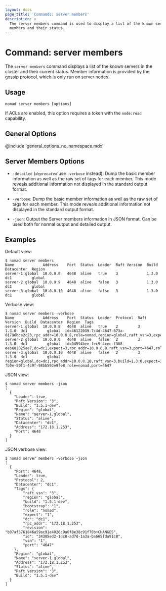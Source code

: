 ```yaml
---
layout: docs
page_title: 'Commands: server members'
description: >
  The server members command is used to display a list of the known server
  members and their status.
---
```


# Command: server members

The `server members` command displays a list of the known servers in the cluster
and their current status. Member information is provided by the gossip protocol,
which is only run on server nodes.

## Usage

```plaintext
nomad server members [options]
```

If ACLs are enabled, this option requires a token with the `node:read`
capability.

## General Options

@include 'general_options_no_namespace.mdx'

## Server Members Options

- `-detailed` (<code>_deprecated_</code> use `-verbose` instead): Dump the
  basic member information as well as the raw set of tags for each member. This
  mode reveals additional information not displayed in the standard output
  format.

- `-verbose`: Dump the basic member information as well as the raw set of tags
  for each member. This mode reveals additional information not displayed in
  the standard output format.

- `-json`: Output the Server members information in JSON format. Can be used both
  for normal output and detailed output.

## Examples

Default view:

```shell-session
$ nomad server members
Name             Address    Port  Status  Leader  Raft Version  Build  Datacenter  Region
server-1.global  10.0.0.8   4648  alive   true    3             1.3.0  dc1         global
server-2.global  10.0.0.9   4648  alive   false   3             1.3.0  dc1         global
server-3.global  10.0.0.10  4648  alive   false   3             1.3.0  dc1         global
```

Verbose view:

```shell-session
$ nomad server members -verbose
Name             Address    Port  Status  Leader  Protocol  Raft Version  Build  Datacenter  Region  Tags
server-1.global  10.0.0.8   4648  alive   true    2         3             1.3.0  dc1         global  id=46122039-7c4d-4647-673a-81786bce2c23,rpc_addr=10.0.0.8,role=nomad,region=global,raft_vsn=3,expect=3,dc=dc1,build=1.3.0,port=4647
server-2.global  10.0.0.9   4648  alive   false   2         3             1.3.0  dc1         global  id=04594bee-fec9-4cec-f308-eebe82025ae7,dc=dc1,expect=3,rpc_addr=10.0.0.9,raft_vsn=3,port=4647,role=nomad,region=global,build=1.3.0
server-3.global  10.0.0.10  4648  alive   false   2         3             1.3.0  dc1         global  region=global,dc=dc1,rpc_addr=10.0.0.10,raft_vsn=3,build=1.3.0,expect=3,id=59542f6c-fb0e-50f1-4c9f-98bb593e9fe8,role=nomad,port=4647
```

JSON view:

```shell-session
$ nomad server members -json
[
  {
    "Leader": true,
    "Raft Version": "3",
    "Build": "1.5.1-dev",
    "Region": "global",
    "Name": "server-1.global",
    "Status": "alive",
    "Datacenter": "dc1",
    "Address": "172.18.1.253",
    "Port": 4648
  }
]
```

JSON verbose view:

```shell-session
$ nomad server members -verbose -json
[
  {
    "Port": 4648,
    "Leader": true,
    "Protocol": 2,
    "Datacenter": "dc1",
    "Tags": {
        "raft_vsn": "3",
        "region": "global",
        "build": "1.5.1-dev",
        "bootstrap": "1",
        "role": "nomad",
        "expect": "1",
        "dc": "dc1",
        "rpc_addr": "172.18.1.253",
        "revision": "b07af5761846a59ac91e4826c9a0f8e38c91f70b+CHANGES",
        "id": "34385ed2-1dc8-ad7d-1a3a-ba665fda91c8",
        "vsn": "1",
        "port": "4647"
    },
    "Region": "global",
    "Name": "server-1.global",
    "Address": "172.18.1.253",
    "Status": "alive",
    "Raft Version": "3",
    "Build": "1.5.1-dev"
  }
]
```